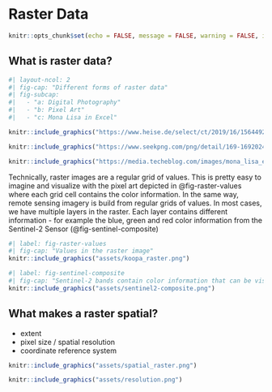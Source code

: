 # Raster Data
```r
knitr::opts_chunk$set(echo = FALSE, message = FALSE, warning = FALSE, include = TRUE)
```

## What is raster data?


```r
#| layout-ncol: 2
#| fig-cap: "Different forms of raster data"
#| fig-subcap:
#|   - "a: Digital Photography"
#|   - "b: Pixel Art"
#|   - "c: Mona Lisa in Excel"

knitr::include_graphics("https://www.heise.de/select/ct/2019/16/1564492523348234/contentimages/image-1563263232981928.jpg")

knitr::include_graphics("https://www.seekpng.com/png/detail/169-1692024_mario-pixel-art-koopa.png")

knitr::include_graphics("https://media.techeblog.com/images/mona_lisa_excel.jpg")
```


Technically, raster images are a regular grid of values. This is pretty easy to imagine and visualize with the pixel art depicted in @fig-raster-values where each grid cell contains the color information. In the same way, remote sensing imagery is build from regular grids of values. In most cases, we have multiple layers in the raster. Each layer contains different information - for example the blue, green and red color information from the Sentinel-2 Sensor (@fig-sentinel-composite)



```r
#| label: fig-raster-values
#| fig-cap: "Values in the raster image"
knitr::include_graphics("assets/koopa_raster.png")
```


```r
#| label: fig-sentinel-composite
#| fig-cap: "Sentinel-2 bands contain color information that can be visualized as a True Color Composite"
knitr::include_graphics("assets/sentinel2-composite.png")
```




## What makes a raster spatial?

* extent
* pixel size / spatial resolution
* coordinate reference system

```r
knitr::include_graphics("assets/spatial_raster.png")
```


```r
knitr::include_graphics("assets/resolution.png")
```











